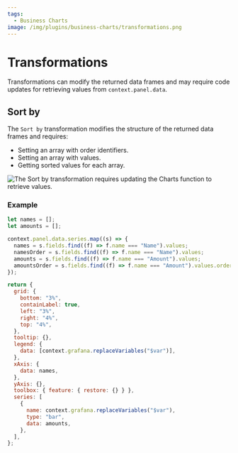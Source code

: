 ```yaml
---
tags:
  - Business Charts
image: /img/plugins/business-charts/transformations.png
---
```



# Transformations

Transformations can modify the returned data frames and may require code updates for retrieving values from `context.panel.data`.

## Sort by

The `Sort by` transformation modifies the structure of the returned data frames and requires:

- Setting an array with order identifiers.
- Setting an array with values.
- Getting sorted values for each array.

<Image
  title="The Sort by transformation requires updating the Charts function to retrieve values."
  src="/img/plugins/business-charts/transformations.png"
/>

### Example

```js
let names = [];
let amounts = [];

context.panel.data.series.map((s) => {
  names = s.fields.find((f) => f.name === "Name").values;
  namesOrder = s.fields.find((f) => f.name === "Name").values;
  amounts = s.fields.find((f) => f.name === "Amount").values;
  amountsOrder = s.fields.find((f) => f.name === "Amount").values.order;
});

return {
  grid: {
    bottom: "3%",
    containLabel: true,
    left: "3%",
    right: "4%",
    top: "4%",
  },
  tooltip: {},
  legend: {
    data: [context.grafana.replaceVariables("$var")],
  },
  xAxis: {
    data: names,
  },
  yAxis: {},
  toolbox: { feature: { restore: {} } },
  series: [
    {
      name: context.grafana.replaceVariables("$var"),
      type: "bar",
      data: amounts,
    },
  ],
};
```
